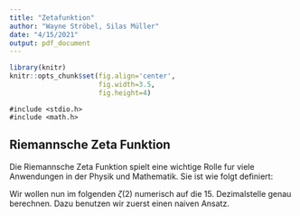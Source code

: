 ```yaml
---
title: "Zetafunktion"
author: "Wayne Ströbel, Silas Müller"
date: "4/15/2021"
output: pdf_document
---
```

```r
library(knitr)
knitr::opts_chunk$set(fig.align='center',
                      fig.width=3.5,
                      fig.height=4)
```

```{}
#include <stdio.h>
#include <math.h>
```
## Riemannsche Zeta Funktion

Die Riemannsche Zeta Funktion spielt eine wichtige Rolle fur viele Anwendungen in der Physik und Mathematik. Sie ist wie folgt definiert:

\begin{equation}
\zeta{(s)} = \sum_{k=1}^{\infty} \frac{1}{k^s},\hspace{35pt} s \in \mathbb{C} \textbackslash \{0\}
\end{equation}

Wir wollen nun im folgenden $\zeta{(2)}$ numerisch auf die 15. Dezimalstelle genau berechnen. Dazu benutzen wir zuerst einen naiven Ansatz. 



